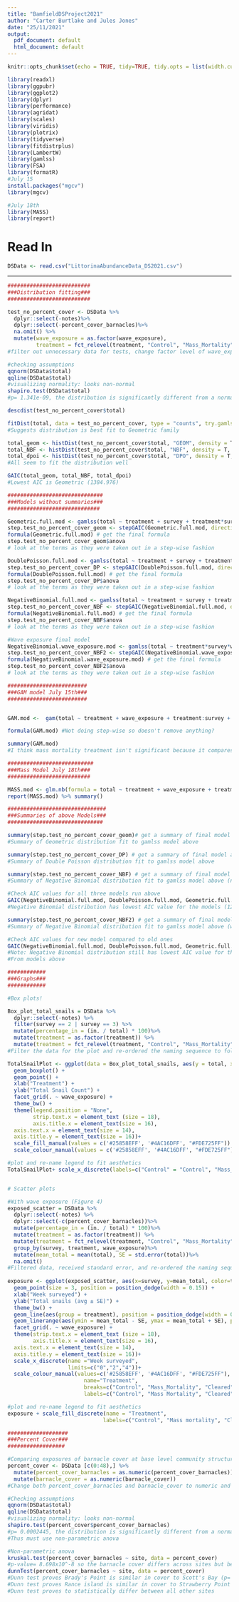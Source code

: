 ```yaml
---
title: "BamfieldDSProject2021"
author: "Carter Burtlake and Jules Jones"
date: "25/11/2021"
output:
  pdf_document: default
  html_document: default
---
```


```r
knitr::opts_chunk$set(echo = TRUE, tidy=TRUE, tidy.opts = list(width.cutoff = 70))
```

```r
library(readxl)
library(ggpubr)
library(ggplot2)
library(dplyr)
library(performance) 
library(agridat)
library(scales)
library(viridis)
library(plotrix)
library(tidyverse)
library(fitdistrplus)
library(LambertW)
library(gamlss)
library(FSA)
library(formatR)
#July 15
install.packages("mgcv")
library(mgcv)

#July 18th
library(MASS)
library(report)

```

# Read In
```r
DSData <- read.csv("LittorinaAbundanceData_DS2021.csv")
```

_______________________________________________________________________________________________________


```r
##########################
###Distribution fitting###
##########################

test_no_percent_cover <- DSData %>%
  dplyr::select(-notes)%>%
  dplyr::select(-percent_cover_barnacles)%>%
  na.omit() %>%
  mutate(wave_exposure = as.factor(wave_exposure),
         treatment = fct_relevel(treatment, "Control", "Mass_Mortality", "Cleared"))
#filter out unnecessary data for tests, change factor level of wave_exposure data, and remove NA's to allow functions to run below

#checking assumptions
qqnorm(DSData$total)
qqline(DSData$total)
#visualizing normality: looks non-normal
shapiro.test(DSData$total)
#p= 1.341e-09, the distribution is significantly different from a normal distribution

descdist(test_no_percent_cover$total) 

fitDist(total, data = test_no_percent_cover, type = "counts", try.gamlss = T)
#Suggests distribution is best fit to Geometric family

total_geom <- histDist(test_no_percent_cover$total, "GEOM", density = T, main = "GEOM")
total_NBF <- histDist(test_no_percent_cover$total, "NBF", density = T, main = "NegBin")
total_dpoi <- histDist(test_no_percent_cover$total, "DPO", density = T, main = "DPoisson")
#All seem to fit the distribution well

GAIC(total_geom, total_NBF, total_dpoi)
#Lowest AIC is Geometric (1384.976)
```

```r
##############################
###Models without summaries###
#############################

Geometric.full.mod <- gamlss(total ~ treatment + survey + treatment*survey + random(as.factor(site)), family = GEOM(), data = test_no_percent_cover, control = gamlss.control(n.cyc = 100))
step.test_no_percent_cover_geom <- stepGAIC(Geometric.full.mod, direction = "backward", trace = F)
formula(Geometric.full.mod) # get the final formula
step.test_no_percent_cover_geom$anova 
# look at the terms as they were taken out in a step-wise fashion

DoublePoisson.full.mod <- gamlss(total ~ treatment + survey + treatment*survey + random(as.factor(site)), family = DPO(), data = test_no_percent_cover, control = gamlss.control(n.cyc = 100))
step.test_no_percent_cover_DP <- stepGAIC(DoublePoisson.full.mod, direction = "backward", trace = F)
formula(DoublePoisson.full.mod) # get the final formula
step.test_no_percent_cover_DP$anova
# look at the terms as they were taken out in a step-wise fashion

NegativeBinomial.full.mod <- gamlss(total ~ treatment + survey + treatment*survey + random(as.factor(site)), family = NBF(), data = test_no_percent_cover, control = gamlss.control(n.cyc = 100))
step.test_no_percent_cover_NBF <- stepGAIC(NegativeBinomial.full.mod, direction = "backward", trace = F)
formula(NegativeBinomial.full.mod) # get the final formula
step.test_no_percent_cover_NBF$anova
# look at the terms as they were taken out in a step-wise fashion

#Wave exposure final model
NegativeBinomial.wave_exposure.mod <- gamlss(total ~ treatment*survey*wave_exposure + random(as.factor(site)), family = NBF(), data = test_no_percent_cover, control = gamlss.control(n.cyc = 200))
step.test_no_percent_cover_NBF2 <- stepGAIC(NegativeBinomial.wave_exposure.mod, direction = "backward", trace = F)
formula(NegativeBinomial.wave_exposure.mod) # get the final formula
step.test_no_percent_cover_NBF2$anova 
# look at the terms as they were taken out in a step-wise fashion
```


```r
#########################
###GAM model July 15th###
#########################


GAM.mod <-  gam(total ~ treatment + wave_exposure + treatment:survey + treatment:wave_exposure + random(as.factor(site)), family = nb(), data = test_no_percent_cover)

formula(GAM.mod) #Not doing step-wise so doesn't remove anything?

summary(GAM.mod)
#I think mass mortality treatment isn't significant because it compares all 3 time points and they are overall/ on average too similar to the other treatment types (esp control)? But when consider through survey time it compares time 0 to the other weeks which makes it significant?
```

```r
###########################
###Mass Model July 18th###
##########################

MASS.mod <- glm.nb(formula = total ~ treatment + wave_exposure + treatment:survey + treatment:wave_exposure + random(as.factor(site)), data = test_no_percent_cover, link = log)
report(MASS.mod) %>% summary()
```


```r
###############################
###Summaries of above Models###
##############################

summary(step.test_no_percent_cover_geom)# get a summary of final model above
#Summary of Geometric distribution fit to gamlss model above

summary(step.test_no_percent_cover_DP) # get a summary of final model above
#Summary of Double Poisson distribution fit to gamlss model above

summary(step.test_no_percent_cover_NBF) # get a summary of final model above
#Summary of Negative Binomial distribution fit to gamlss model above (non-wave exposure version)

#Check AIC values for all three models run above
GAIC(NegativeBinomial.full.mod, DoublePoisson.full.mod, Geometric.full.mod)
#Negative Binomial distribution has lowest AIC value for the models (1224.446)

summary(step.test_no_percent_cover_NBF2) # get a summary of final model above
#Summary of Negative Binomial distribution fit to gamlss model above (wave exposure version)

#Check AIC values for new model compared to old ones
GAIC(NegativeBinomial.full.mod, DoublePoisson.full.mod, Geometric.full.mod,NegativeBinomial.wave_exposure.mod)
#Note: Negative Binomial distribution still has lowest AIC value for the models (1218.520)
#From models above
```

```r
############
###Graphs###
############

#Box plots!

Box_plot_total_snails = DSData %>%
  dplyr::select(-notes) %>%
  filter(survey == 2 | survey == 3) %>%
  mutate(percentage_in = (in. / total) * 100)%>% 
  mutate(treatment = as.factor(treatment)) %>% 
  mutate(treatment = fct_relevel(treatment, "Control", "Mass_Mortality", "Cleared"))
#Filter the data for the plot and re-ordered the naming sequence to follow logical pattern

TotalSnailPlot <- ggplot(data = Box_plot_total_snails, aes(y = total, x = treatment, fill = treatment, color_palette(virdis))) +
  geom_boxplot() +
  geom_point() +
  xlab("Treatment") + 
  ylab("Total Snail Count") +
  facet_grid(. ~ wave_exposure) + 
  theme_bw() + 
  theme(legend.position = "None",
        strip.text.x = element_text (size = 18),
        axis.title.x = element_text(size = 16),
  axis.text.x = element_text(size = 14),
  axis.title.y = element_text(size = 16))+
  scale_fill_manual(values = c('#25858EFF', '#4AC16DFF', "#FDE725FF")) + 
  scale_colour_manual(values = c('#25858EFF', '#4AC16DFF', "#FDE725FF")) 

#plot and re-name legend to fit aesthetics
TotalSnailPlot+ scale_x_discrete(labels=c("Control" = "Control", "Mass_Mortality" = "Mass Mortality", "Cleared" = "Cleared")) 


# Scatter plots 

#With wave exposure (Figure 4)
exposed_scatter = DSData %>%
  dplyr::select(-notes) %>%
  dplyr::select(-c(percent_cover_barnacles))%>%
  mutate(percentage_in = (in. / total) * 100)%>% 
  mutate(treatment = as.factor(treatment)) %>% 
  mutate(treatment = fct_relevel(treatment, "Control", "Mass_Mortality", "Cleared"))%>%
  group_by(survey, treatment, wave_exposure)%>%
  mutate(mean_total = mean(total), SE = std.error(total))%>%
  na.omit()
#Filtered data, received standard error, and re-ordered the naming sequence to follow logical pattern
  
exposure <- ggplot(exposed_scatter, aes(x=survey, y=mean_total, color=treatment,color_palette(virdis))) +
  geom_point(size = 3, position = position_dodge(width = 0.15)) +
  xlab("Week surveyed") +  
  ylab("Total snails (avg ± SE)") +
  theme_bw() + 
  geom_line(aes(group = treatment), position = position_dodge(width = 0.15))+
  geom_linerange(aes(ymin = mean_total - SE, ymax = mean_total + SE), position = position_dodge(width =                  0.15)) + 
  facet_grid(. ~ wave_exposure) + 
  theme(strip.text.x = element_text (size = 18),
        axis.title.x = element_text(size = 16),
  axis.text.x = element_text(size = 14),
  axis.title.y = element_text(size = 16))+
  scale_x_discrete(name ="Week surveyed",
                   limits=c("0","2","4"))+
  scale_colour_manual(values=c('#25858EFF', '#4AC16DFF', "#FDE725FF"),
                        name="Treatment",
                        breaks=c("Control", "Mass_Mortality", "Cleared"),
                        labels=c("Control", "Mass Mortality", "Cleared")) 

#plot and re-name legend to fit aesthetics
exposure + scale_fill_discrete(name = "Treatment",
                              labels=c("Control", "Mass mortality", "Cleared")) 
```


```r
###################
###Percent Cover###
##################

#Comparing exposures of barnacle cover at base level community structure
percent_cover <- DSData [c(0:48),] %>%
  mutate(percent_cover_barnacles = as.numeric(percent_cover_barnacles)) %>%
  mutate(barnacle_cover = as.numeric(barnacle_cover))
#Change both percent_cover_barnacles and barnacle_cover to numeric and filter for percent cover prior to treatment as to compare sites

#Checking assumptions
qqnorm(DSData$total)
qqline(DSData$total)
#visualizing normality: looks non-normal
shapiro.test(percent_cover$percent_cover_barnacles)
#p= 0.0002445, the distribution is significantly different from a normal distribution
#Thus must use non-parametric anova 

#Non-parametric anova
kruskal.test(percent_cover_barnacles ~ site, data = percent_cover)
#p-value= 8.698x10^-8 so the barnacle cover differs across sites but between which sites - Duns Test
dunnTest(percent_cover_barnacles ~ site, data = percent_cover)
#Dunn test proves Brady's Point is similar in cover to Scott's Bay (p= 1.0)
#Dunn test proves Rance island is similar in cover to Strawberry Point (p= 0.78) 
#Dunn test proves to statistically differ between all other sites 
```



